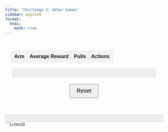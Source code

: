 ```yaml
---
title: "Challenge 2: Other Games"
sidebar: aipcs24
format:
  html:
    math: true
---
```


<div id="bandit-container">
  <table id="bandit-table">
    <thead>
      <tr>
        <th>Arm</th>
        <th>Average Reward</th>
        <th>Pulls</th>
        <th>Actions</th>
      </tr>
    </thead>
    <tbody id="arms-container">
    </tbody>
  </table>
  <div id="stats-container"></div>
  <button id="reset-button">Reset</button>
</div>
<div id="debug-output"></div>

```{=html}
<script>
document.addEventListener('DOMContentLoaded', (event) => {
  const debug = (message) => {
    document.getElementById('debug-output').innerHTML += message + '<br>';
  };

  debug('Script started');

  class Arm {
    constructor(id) {
      this.id = id;
      this.q = Math.random() * 2 - 1; // Approximation of N(0, 1)
      this.pulls = 0;
      this.totalReward = 0;
    }

    pull() {
      this.pulls++;
      const reward = this.q + (Math.random() * 2 - 1); // Approximation of N(q, 1)
      this.totalReward += reward;
      return reward;
    }

    get averageReward() {
      return this.pulls === 0 ? 0 : this.totalReward / this.pulls;
    }
  }

  class Bandit {
    constructor(numArms) {
      this.arms = Array.from({length: numArms}, (_, i) => new Arm(i + 1));
      this.totalPulls = 0;
      this.totalReward = 0;
    }

    pullArm(armId, times = 1) {
      const arm = this.arms[armId - 1];
      let totalReward = 0;
      const actualPulls = Math.min(times, 1000 - this.totalPulls);
      for (let i = 0; i < actualPulls; i++) {
        totalReward += arm.pull();
        this.totalPulls++;
        this.totalReward += totalReward;
      }
      return totalReward;
    }

    reset() {
      this.arms.forEach(arm => {
        arm.q = Math.random() * 2 - 1;
        arm.pulls = 0;
        arm.totalReward = 0;
      });
      this.totalPulls = 0;
      this.totalReward = 0;
    }
  }

  const bandit = new Bandit(10);
  const armsContainer = document.getElementById('arms-container');
  const statsContainer = document.getElementById('stats-container');
  const resetButton = document.getElementById('reset-button');

  debug('Bandit created');

  function updateStats() {
    statsContainer.innerHTML = `
      <p>Total Pulls: ${bandit.totalPulls}</p>
      <p>Total Reward: ${bandit.totalReward.toFixed(2)}</p>
      <p>Average Reward: ${(bandit.totalReward / bandit.totalPulls || 0).toFixed(2)}</p>
    `;
  }

  function createArmRows() {
    armsContainer.innerHTML = '';
    bandit.arms.forEach(arm => {
      const row = document.createElement('tr');
      
      const armIdCell = document.createElement('td');
      armIdCell.textContent = `Arm ${arm.id}`;
      
      const avgRewardCell = document.createElement('td');
      avgRewardCell.id = `arm-avg-${arm.id}`;
      
      const pullsCell = document.createElement('td');
      pullsCell.id = `arm-pulls-${arm.id}`;
      
      const actionsCell = document.createElement('td');
      ['1', '10', '100', 'Max'].forEach(pullAmount => {
        const button = document.createElement('button');
        button.textContent = pullAmount;
        button.onclick = () => {
          const pulls = pullAmount === 'Max' ? 1000 : parseInt(pullAmount);
          const reward = bandit.pullArm(arm.id, pulls);
          updateStats();
          updateArmStats(arm);
          debug(`Pulled arm ${arm.id} ${pulls} times, total reward: ${reward.toFixed(2)}`);
        };
        actionsCell.appendChild(button);
      });
      
      row.appendChild(armIdCell);
      row.appendChild(avgRewardCell);
      row.appendChild(pullsCell);
      row.appendChild(actionsCell);
      
      armsContainer.appendChild(row);
      updateArmStats(arm);
    });
    debug('Arm rows created');
  }

  function updateArmStats(arm) {
    document.getElementById(`arm-avg-${arm.id}`).textContent = arm.averageReward.toFixed(2);
    document.getElementById(`arm-pulls-${arm.id}`).textContent = arm.pulls;
  }

  resetButton.onclick = () => {
    bandit.reset();
    updateStats();
    createArmRows();
    debug('Bandit reset');
  };

  createArmRows();
  updateStats();
  debug('Initial setup complete');
});
</script>

<style>
#bandit-container {
  font-family: Arial, sans-serif;
  width: 100%;
  padding: 20px;
  box-sizing: border-box;
}

#bandit-table {
  width: 100%;
  border-collapse: collapse;
  margin-bottom: 20px;
}

#bandit-table th, #bandit-table td {
  border: 1px solid #ddd;
  padding: 8px;
  text-align: left;
}

#bandit-table th {
  background-color: #f2f2f2;
}

#bandit-table button {
  margin-right: 5px;
}

#stats-container {
  background-color: #f0f0f0;
  padding: 15px;
  border-radius: 5px;
  margin-bottom: 20px;
}

#reset-button {
  display: block;
  margin: 0 auto;
  padding: 10px 20px;
  font-size: 18px;
}

#debug-output {
  margin-top: 20px;
  padding: 10px;
  background-color: #f0f0f0;
  border: 1px solid #ccc;
}
</style>